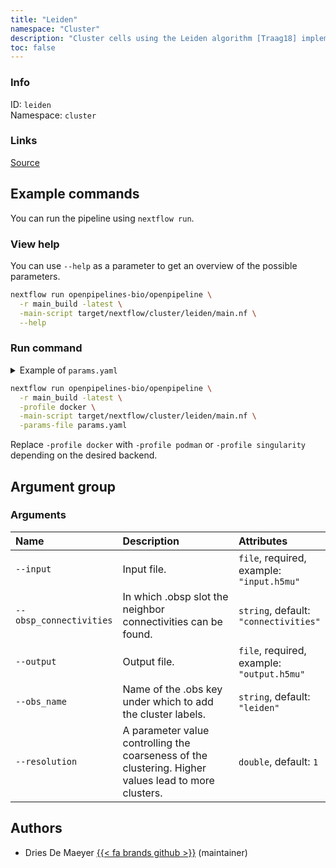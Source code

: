 ```yaml
---
title: "Leiden"
namespace: "Cluster"
description: "Cluster cells using the Leiden algorithm [Traag18] implemented in the Scanpy framework [Wolf18]"
toc: false
---
```


::: {.column-margin}

### Info

ID: `leiden`  
Namespace: `cluster`

### Links
[Source](https://github.com/openpipelines-bio/openpipeline/blob/main/src/cluster/leiden){.btn-action .btn-sm .btn-info .btn role="button"}

:::

  


## Example commands

You can run the pipeline using `nextflow run`.

### View help

You can use `--help` as a parameter to get an overview of the possible parameters.

```bash
nextflow run openpipelines-bio/openpipeline \
  -r main_build -latest \
  -main-script target/nextflow/cluster/leiden/main.nf \
  --help
```

### Run command

<details>
<summary>Example of `params.yaml`</summary>
```yaml

```
</details>

```bash
nextflow run openpipelines-bio/openpipeline \
  -r main_build -latest \
  -profile docker \
  -main-script target/nextflow/cluster/leiden/main.nf \
  -params-file params.yaml
```

:::{.callout-note}
Replace `-profile docker` with `-profile podman` or `-profile singularity` depending on the desired backend.
:::

## Argument group

### Arguments

|Name                    |Description                                                                                          |Attributes                                 |
|:-----------------------|:----------------------------------------------------------------------------------------------------|:------------------------------------------|
|`--input`               |Input file.                                                                                          |`file`, required, example: `"input.h5mu"`  |
|`--obsp_connectivities` |In which .obsp slot the neighbor connectivities can be found.                                        |`string`, default: `"connectivities"`      |
|`--output`              |Output file.                                                                                         |`file`, required, example: `"output.h5mu"` |
|`--obs_name`            |Name of the .obs key under which to add the cluster labels.                                          |`string`, default: `"leiden"`              |
|`--resolution`          |A parameter value controlling the coarseness of the clustering. Higher values lead to more clusters. |`double`, default: `1`                     |

## Authors

  * Dries De Maeyer [{{< fa brands github >}}](https://github.com/ddemaeyer) (maintainer)
